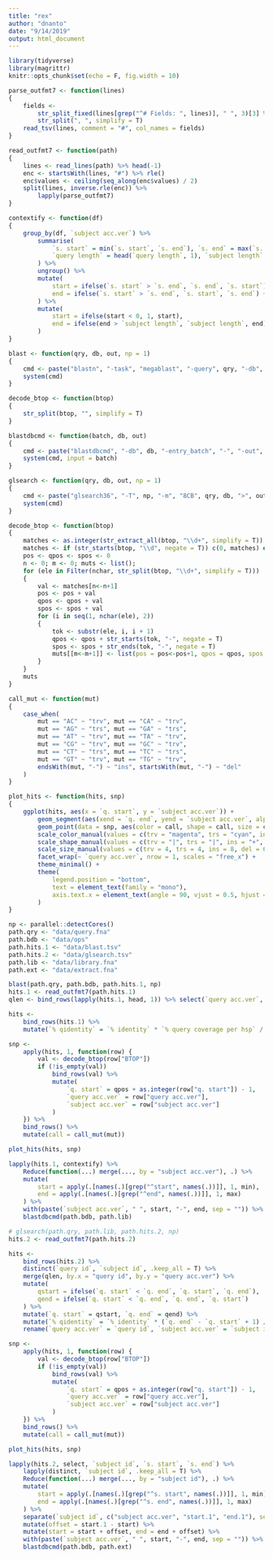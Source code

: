 ```yaml
---
title: "rex"
author: "dnanto"
date: "9/14/2019"
output: html_document
---
```


```r
library(tidyverse)
library(magrittr)
knitr::opts_chunk$set(echo = F, fig.width = 10)
```

```r
parse_outfmt7 <- function(lines)
{
	fields <-
		str_split_fixed(lines[grep("^# Fields: ", lines)], " ", 3)[3] %>%
		str_split(", ", simplify = T)
	read_tsv(lines, comment = "#", col_names = fields)
}

read_outfmt7 <- function(path)
{
	lines <- read_lines(path) %>% head(-1)
	enc <- startsWith(lines, "#") %>% rle()
	enc$values <- ceiling(seq_along(enc$values) / 2)
	split(lines, inverse.rle(enc)) %>% 
		lapply(parse_outfmt7)
}

contextify <- function(df)
{
	group_by(df, `subject acc.ver`) %>% 
		summarise(
			`s. start` = min(`s. start`, `s. end`), `s. end` = max(`s. start`, `s. end`), 
			`query length` = head(`query length`, 1), `subject length` = head(`subject length`, 1)
		) %>%
		ungroup() %>%
		mutate(
			start = ifelse(`s. start` > `s. end`, `s. end`, `s. start`) - `query length`, 
			end = ifelse(`s. start` > `s. end`, `s. start`, `s. end`) + `query length`
		) %>%
		mutate(
			start = ifelse(start < 0, 1, start), 
			end = ifelse(end > `subject length`, `subject length`, end)
		)
}

blast <- function(qry, db, out, np = 1)
{
	cmd <- paste("blastn", "-task", "megablast", "-query", qry, "-db", db, "-outfmt", "'7 std qcovhsp qlen slen sstrand btop'", "-out", out, "-num_threads", np)
	system(cmd)
}

decode_btop <- function(btop)
{
	str_split(btop, "", simplify = T)
}

blastdbcmd <- function(batch, db, out)
{
	cmd <- paste("blastdbcmd", "-db", db, "-entry_batch", "-", "-out", out)
	system(cmd, input = batch)
}

glsearch <- function(qry, db, out, np = 1)
{
	cmd <- paste("glsearch36", "-T", np, "-m", "8CB", qry, db, ">", out)
	system(cmd)
}
```

```r
decode_btop <- function(btop)
{
	matches <- as.integer(str_extract_all(btop, "\\d+", simplify = T))
	matches <- if (str_starts(btop, "\\d", negate = T)) c(0, matches) else matches
	pos <- qpos <- spos <- 0
	n <- 0; m <- 0; muts <- list();
	for (ele in Filter(nchar, str_split(btop, "\\d+", simplify = T)))
	{
		val <- matches[n<-n+1]
		pos <- pos + val
		qpos <- qpos + val
		spos <- spos + val
		for (i in seq(1, nchar(ele), 2)) 
		{	
			tok <- substr(ele, i, i + 1)
			qpos <- qpos + str_starts(tok, "-", negate = T)
			spos <- spos + str_ends(tok, "-", negate = T)
			muts[[m<-m+1]] <- list(pos = pos<-pos+1, qpos = qpos, spos = spos, mut = tok)
		}
	}
	muts
}

call_mut <- function(mut)
{
	case_when(
		mut == "AC" ~ "trv", mut == "CA" ~ "trv",
		mut == "AG" ~ "trs", mut == "GA" ~ "trs",
		mut == "AT" ~ "trv", mut == "TA" ~ "trv",
		mut == "CG" ~ "trv", mut == "GC" ~ "trv",
		mut == "CT" ~ "trs", mut == "TC" ~ "trs",
		mut == "GT" ~ "trv", mut == "TG" ~ "trv",
		endsWith(mut, "-") ~ "ins", startsWith(mut, "-") ~ "del"
	)
}

plot_hits <- function(hits, snp)
{
	ggplot(hits, aes(x = `q. start`, y = `subject acc.ver`)) +
		geom_segment(aes(xend = `q. end`, yend = `subject acc.ver`, alpha = `% qidentity`), size = 2) +
		geom_point(data = snp, aes(color = call, shape = call, size = call)) +
		scale_color_manual(values = c(trv = "magenta", trs = "cyan", ins = "orange", del = "blue")) +
		scale_shape_manual(values = c(trv = "|", trs = "|", ins = "+", del = "x")) +
		scale_size_manual(values = c(trv = 4, trs = 4, ins = 8, del = 6)) +
		facet_wrap(~ `query acc.ver`, nrow = 1, scales = "free_x") +
		theme_minimal() +
		theme(
			legend.position = "bottom",
			text = element_text(family = "mono"),
			axis.text.x = element_text(angle = 90, vjust = 0.5, hjust = 1)
		)
}
```

```r
np <- parallel::detectCores()
path.qry <- "data/query.fna"
path.bdb <- "data/ops"
path.hits.1 <- "data/blast.tsv"
path.hits.2 <- "data/glsearch.tsv"
path.lib <- "data/library.fna"
path.ext <- "data/extract.fna"
```

```r
blast(path.qry, path.bdb, path.hits.1, np)
hits.1 <- read_outfmt7(path.hits.1)
qlen <- bind_rows(lapply(hits.1, head, 1)) %>% select(`query acc.ver`, `query length`)
```

```r
hits <- 
	bind_rows(hits.1) %>% 
	mutate(`% qidentity` = `% identity` * `% query coverage per hsp` / 100)

snp <-
	apply(hits, 1, function(row) {
		val <- decode_btop(row["BTOP"])
		if (!is_empty(val))
			bind_rows(val) %>% 
			mutate(
				`q. start` = qpos + as.integer(row["q. start"]) - 1, 
				`query acc.ver` = row["query acc.ver"], 
				`subject acc.ver` = row["subject acc.ver"]
			)
	}) %>% 
	bind_rows() %>%
	mutate(call = call_mut(mut))

plot_hits(hits, snp)
```

```r
lapply(hits.1, contextify) %>%
	Reduce(function(...) merge(..., by = "subject acc.ver"), .) %>%
	mutate(
		start = apply(.[names(.)[grep("^start", names(.))]], 1, min),
		end = apply(.[names(.)[grep("^end", names(.))]], 1, max)
	) %>%
	with(paste(`subject acc.ver`, " ", start, "-", end, sep = "")) %>%
	blastdbcmd(path.bdb, path.lib)
```

```r
# glsearch(path.qry, path.lib, path.hits.2, np)
hits.2 <- read_outfmt7(path.hits.2)
```

```r
hits <- 
	bind_rows(hits.2) %>%
	distinct(`query id`, `subject id`, .keep_all = T) %>%
	merge(qlen, by.x = "query id", by.y = "query acc.ver") %>%
	mutate(
		qstart = ifelse(`q. start` < `q. end`, `q. start`, `q. end`),
		qend = ifelse(`q. start` < `q. end`, `q. end`, `q. start`)
	) %>%
	mutate(`q. start` = qstart, `q. end` = qend) %>%
	mutate(`% qidentity` = `% identity` * (`q. end` - `q. start` + 1) / `query length`) %>%
	rename(`query acc.ver` = `query id`, `subject acc.ver` = `subject id`)

snp <-
	apply(hits, 1, function(row) {
		val <- decode_btop(row["BTOP"])
		if (!is_empty(val))
			bind_rows(val) %>% 
			mutate(
				`q. start` = qpos + as.integer(row["q. start"]) - 1, 
				`query acc.ver` = row["query acc.ver"], 
				`subject acc.ver` = row["subject acc.ver"]
			)
	}) %>% 
	bind_rows() %>%
	mutate(call = call_mut(mut))

plot_hits(hits, snp)
```

```r
lapply(hits.2, select, `subject id`, `s. start`, `s. end`) %>%
	lapply(distinct, `subject id`, .keep_all = T) %>%
	Reduce(function(...) merge(..., by = "subject id"), .) %>%
	mutate(
		start = apply(.[names(.)[grep("^s. start", names(.))]], 1, min),
		end = apply(.[names(.)[grep("^s. end", names(.))]], 1, max)
	) %>%
	separate(`subject id`, c("subject acc.ver", "start.1", "end.1"), sep = "[-: ]", convert = T) %>%
	mutate(offset = start.1 - start) %>%
	mutate(start = start + offset, end = end + offset) %>%
	with(paste(`subject acc.ver`, " ", start, "-", end, sep = "")) %>%
	blastdbcmd(path.bdb, path.ext)
```
